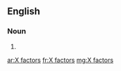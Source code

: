 ==English==

===Noun===
{{head|en|plural}}

# {{plural of|X factor|lang=en|nocat=1}}

[[ar:X factors]]
[[fr:X factors]]
[[mg:X factors]]